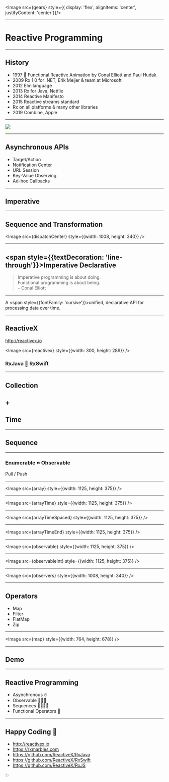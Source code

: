 
<Image src={gears} style={{ display: 'flex', alignItems: 'center', justifyContent: 'center'}}/>

---

# Reactive Programming

---

## History

- 1997 📄 Functional Reactive Animation by Conal Elliott and Paul Hudak
- 2009 Rx 1.0 for .NET, Erik Meijer & team at Microsoft
- 2012 Elm language
- 2013 Rx for Java, Netflix
- 2014 Reactive Manifesto
- 2015 Reactive streams standard
- Rx on all platforms & many other libraries
- 2019 Combine, Apple

---


<Image src={wizardSchool} width={1024} height={768} />

---

## Asynchronous APIs

- Target/Action
- Notification Center
- URL Session
- Key-Value Observing
- Ad-hoc Callbacks

---

## Imperative

---

## Sequence and Transformation


<Image src={dispatchCenter} style={{width: 1008, height: 340}} />

---

## <span style={{textDecoration: 'line-through'}}>Imperative</span> Declarative

<Steps>

> Imperative programming is about doing.<br/>
> Functional programming is about being.<br/>
> – Conal Elliott

</Steps>

---

A <span style={{fontFamily: 'cursive'}}>unified</span>, declarative API for processing data over time.

---

## ReactiveX

http://reactivex.io


<Image src={reactivex} style={{width: 300, height: 289}} />


<Steps>

### RxJava 🤝 RxSwift

</Steps>

---

## Collection

<Steps>

## +

## Time

</Steps>

---

## Sequence

---

### Enumerable ≈ Observable

<Steps>

Pull / Push

</Steps>

---


<Image src={array} style={{width: 1125, height: 375}} />

---


<Image src={arrayTime} style={{width: 1125, height: 375}} />

---


<Image src={arrayTimeSpaced} style={{width: 1125, height: 375}} />

---


<Image src={arrayTimeEnd} style={{width: 1125, height: 375}} />

---


<Image src={observable} style={{width: 1125, height: 375}} />

---


<Image src={observableInt} style={{width: 1125, height: 375}} />

---


<Image src={observers} style={{width: 1008, height: 340}} />

---

## Operators

<Steps>

- Map
- Filter
- FlatMap
- Zip

</Steps>

---


<Image src={map} style={{width: 764, height: 678}} />

---

## Demo

---

## Reactive Programming

<Steps>

- Asynchronous ⏲
- Observable 🕵🏻‍♀️
- Sequences 🍒🥝🍓🍐
- Functional Operators 🧮

</Steps>

---

## Happy Coding 🚀

- http://reactivex.io
- https://rxmarbles.com
- https://github.com/ReactiveX/RxJava
- https://github.com/ReactiveX/RxSwift
- https://github.com/ReactiveX/RxJS

✨

